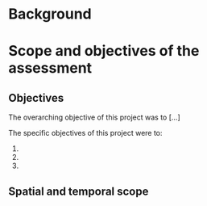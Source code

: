 # Background


# Scope and objectives of the assessment

## Objectives {#objectives}

The overarching objective of this project was to [...]

The specific objectives of this project were to: 

1. 
2. 
3. 


## Spatial and temporal scope {#scope}

<br/>

<!-- 
{r aoi, fig.cap = "Limits of the study area for the cumulative effects assessment of global changes on the ecological communities of the Scotian Shelf Bioregion.", out.width = '90%', fig.link = "https://github.com/Ecosystem-Assessments/nceadfo/blob/main/figures/atlas/aoi/aoi.png?raw=true"}
knitr::include_graphics("https://github.com/Ecosystem-Assessments/nceadfo/blob/main/figures/atlas/aoi/aoi.png?raw=true")
-->

<br/>



